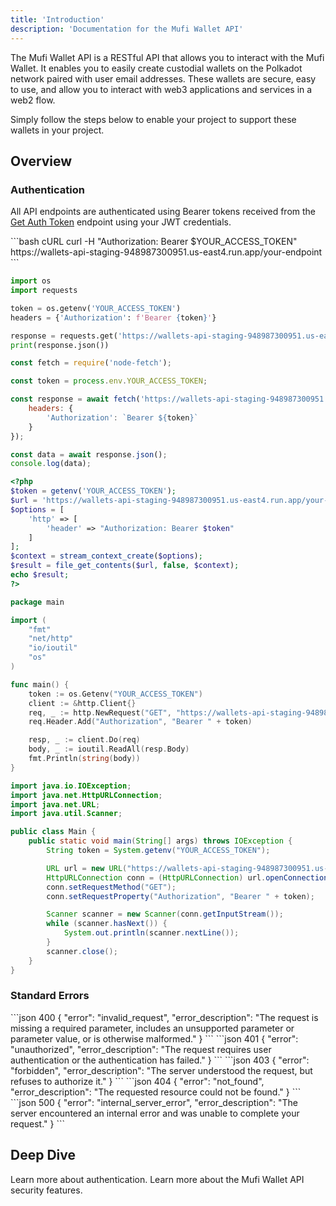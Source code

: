 ```yaml
---
title: 'Introduction'
description: 'Documentation for the Mufi Wallet API'
---
```


The Mufi Wallet API is a RESTful API that allows you to interact with the Mufi Wallet. It enables you to easily create custodial wallets on the Polkadot network paired with user email addresses.
These wallets are secure, easy to use, and allow you to interact with web3 applications and services in a web2 flow. 

Simply follow the steps below to enable your project to support these wallets in your project.

## Overview

### Authentication 

All API endpoints are authenticated using Bearer tokens received from the [Get Auth Token](/wallet-api/endpoint/auth) endpoint using your JWT credentials.

<CodeGroup>
  ```bash cURL
  curl -H "Authorization: Bearer $YOUR_ACCESS_TOKEN" https://wallets-api-staging-948987300951.us-east4.run.app/your-endpoint
  ```

  ```python Python
  import os
  import requests

  token = os.getenv('YOUR_ACCESS_TOKEN')
  headers = {'Authorization': f'Bearer {token}'}

  response = requests.get('https://wallets-api-staging-948987300951.us-east4.run.app/your-endpoint', headers=headers)
  print(response.json())
  ```

  ```javascript JavaScript
  const fetch = require('node-fetch');

  const token = process.env.YOUR_ACCESS_TOKEN;

  const response = await fetch('https://wallets-api-staging-948987300951.us-east4.run.app/your-endpoint', {
      headers: {
          'Authorization': `Bearer ${token}`
      }
  });

  const data = await response.json();
  console.log(data);
  ```

  ```php PHP
  <?php
  $token = getenv('YOUR_ACCESS_TOKEN');
  $url = 'https://wallets-api-staging-948987300951.us-east4.run.app/your-endpoint';
  $options = [
      'http' => [
          'header' => "Authorization: Bearer $token"
      ]
  ];
  $context = stream_context_create($options);
  $result = file_get_contents($url, false, $context);
  echo $result;
  ?>
  ```

  ```go Go
  package main

  import (
      "fmt"
      "net/http"
      "io/ioutil"
      "os"
  )

  func main() {
      token := os.Getenv("YOUR_ACCESS_TOKEN")
      client := &http.Client{}
      req, _ := http.NewRequest("GET", "https://wallets-api-staging-948987300951.us-east4.run.app/your-endpoint", nil)
      req.Header.Add("Authorization", "Bearer " + token)

      resp, _ := client.Do(req)
      body, _ := ioutil.ReadAll(resp.Body)
      fmt.Println(string(body))
  }
  ```

  ```java Java
  import java.io.IOException;
  import java.net.HttpURLConnection;
  import java.net.URL;
  import java.util.Scanner;

  public class Main {
      public static void main(String[] args) throws IOException {
          String token = System.getenv("YOUR_ACCESS_TOKEN");

          URL url = new URL("https://wallets-api-staging-948987300951.us-east4.run.app/your-endpoint");
          HttpURLConnection conn = (HttpURLConnection) url.openConnection();
          conn.setRequestMethod("GET");
          conn.setRequestProperty("Authorization", "Bearer " + token);

          Scanner scanner = new Scanner(conn.getInputStream());
          while (scanner.hasNext()) {
              System.out.println(scanner.nextLine());
          }
          scanner.close();
      }
  }
  ```
</CodeGroup>

### Standard Errors

<CodeGroup>
  ```json 400
  {
    "error": "invalid_request",
    "error_description": "The request is missing a required parameter, includes an unsupported parameter or parameter value, or is otherwise malformed."
  }
  ```
  ```json 401
  {
    "error": "unauthorized",
    "error_description": "The request requires user authentication or the authentication has failed."
  }
  ```
  ```json 403
  {
    "error": "forbidden",
    "error_description": "The server understood the request, but refuses to authorize it."
  }
  ```
  ```json 404
  {
    "error": "not_found",
    "error_description": "The requested resource could not be found."
  }
  ```
  ```json 500
  {
    "error": "internal_server_error",
    "error_description": "The server encountered an internal error and was unable to complete your request."
  }
  ```
</CodeGroup>

## Deep Dive
<CardGroup cols={2}>
  <Card
    title="Authentication"
    icon="user"
    href="/wallet-api/authentication"
  >
    Learn more about authentication.
  </Card>
    <Card
    title="Security"
    icon="shield"
    href="/wallet-api/security"
  >
    Learn more about the Mufi Wallet API security features.
  </Card>
</CardGroup>